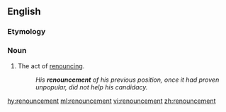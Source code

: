 ==English==

===Etymology===
{{suffix|renounce|ment}}

===Noun===
{{en-noun}}

# The act of [[renounce|renouncing]].
#: ''His '''renouncement''' of his previous position, once it had proven unpopular, did not help his candidacy.''

[[hy:renouncement]]
[[ml:renouncement]]
[[vi:renouncement]]
[[zh:renouncement]]